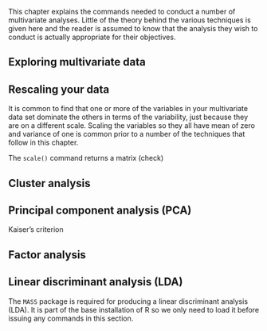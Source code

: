 ﻿This chapter explains the commands needed to conduct a number of
multivariate analyses. Little of the theory behind the various
techniques is given here and the reader is assumed to know that the
analysis they wish to conduct is actually appropriate for their
objectives.

## Exploring multivariate data

## Rescaling your data

It is common to find that one or more of the variables in your
multivariate data set dominate the others in terms of the variability,
just because they are on a different scale. Scaling the variables so
they all have mean of zero and variance of one is common prior to a
number of the techniques that follow in this chapter.

The `scale()` command returns a matrix (check)

## Cluster analysis

## Principal component analysis (PCA)

Kaiser’s criterion

## Factor analysis

## Linear discriminant analysis (LDA)

The `MASS` package is required for producing a linear
discriminant analysis (LDA). It is part of the base installation of R
so we only need to load it before issuing any commands in this section. 

